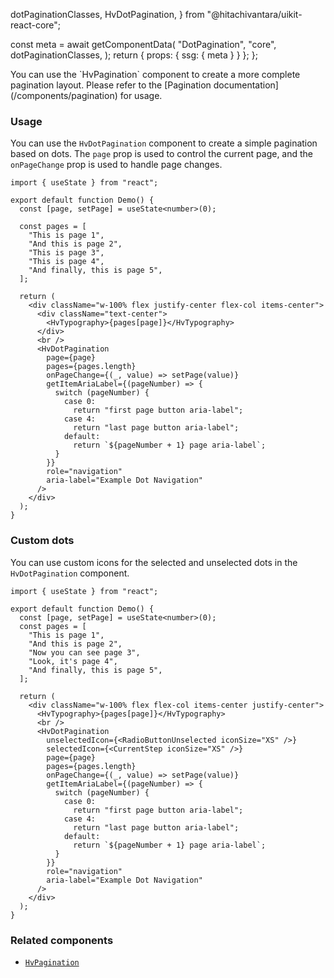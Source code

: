   dotPaginationClasses,
  HvDotPagination,
} from "@hitachivantara/uikit-react-core";


  const meta = await getComponentData(
    "DotPagination",
    "core",
    dotPaginationClasses,
  );
  return { props: { ssg: { meta } } };
};

<Description />

<Page>

<Callout type="info">
  You can use the `HvPagination` component to create a more complete pagination
  layout. Please refer to the [Pagination documentation](/components/pagination)
  for usage.
</Callout>

### Usage

You can use the `HvDotPagination` component to create a simple pagination based on dots.
The `page` prop is used to control the current page, and the `onPageChange` prop is used to handle page changes.

```tsx live
import { useState } from "react";

export default function Demo() {
  const [page, setPage] = useState<number>(0);

  const pages = [
    "This is page 1",
    "And this is page 2",
    "This is page 3",
    "This is page 4",
    "And finally, this is page 5",
  ];

  return (
    <div className="w-100% flex justify-center flex-col items-center">
      <div className="text-center">
        <HvTypography>{pages[page]}</HvTypography>
      </div>
      <br />
      <HvDotPagination
        page={page}
        pages={pages.length}
        onPageChange={(_, value) => setPage(value)}
        getItemAriaLabel={(pageNumber) => {
          switch (pageNumber) {
            case 0:
              return "first page button aria-label";
            case 4:
              return "last page button aria-label";
            default:
              return `${pageNumber + 1} page aria-label`;
          }
        }}
        role="navigation"
        aria-label="Example Dot Navigation"
      />
    </div>
  );
}
```

### Custom dots

You can use custom icons for the selected and unselected dots in the `HvDotPagination` component.

```tsx live
import { useState } from "react";

export default function Demo() {
  const [page, setPage] = useState<number>(0);
  const pages = [
    "This is page 1",
    "And this is page 2",
    "Now you can see page 3",
    "Look, it's page 4",
    "And finally, this is page 5",
  ];

  return (
    <div className="w-100% flex flex-col items-center justify-center">
      <HvTypography>{pages[page]}</HvTypography>
      <br />
      <HvDotPagination
        unselectedIcon={<RadioButtonUnselected iconSize="XS" />}
        selectedIcon={<CurrentStep iconSize="XS" />}
        page={page}
        pages={pages.length}
        onPageChange={(_, value) => setPage(value)}
        getItemAriaLabel={(pageNumber) => {
          switch (pageNumber) {
            case 0:
              return "first page button aria-label";
            case 4:
              return "last page button aria-label";
            default:
              return `${pageNumber + 1} page aria-label`;
          }
        }}
        role="navigation"
        aria-label="Example Dot Navigation"
      />
    </div>
  );
}
```

### Related components

- [`HvPagination`](/components/pagination)

</Page>
